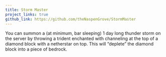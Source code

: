 ```yaml
---
title: Storm Master
project_links: true
github_link: https://github.com/theNaspenGrove/StormMaster
---
```


You can summon a (at minimum, bar sleeping) 1 day long thunder storm on the server by throwing a trident enchanted with channeling at the top of a diamond block with a netherstar on top. This will “deplete” the diamond block into a piece of bedrock.